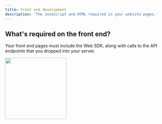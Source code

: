 ```yaml
---
title: Front end development
description: 'The JavaScript and HTML required in your website pages.'
---
```


## What's required on the front end?

Your front end pages must include the Web SDK, along with calls to the API endpoints that you dropped into your server.



<img height="200" src="/images/SkipPassword.svg"> 






